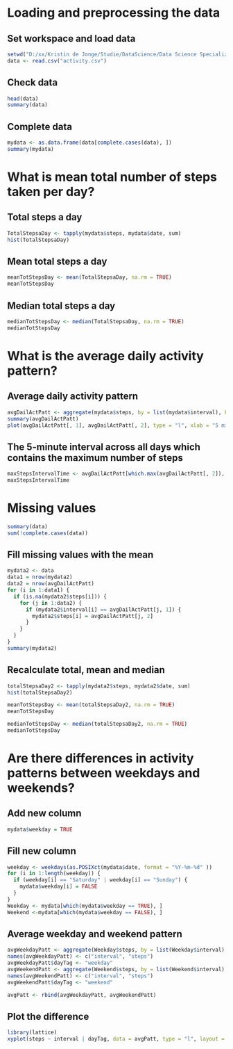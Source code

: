 # Loading and preprocessing the data

## Set workspace and load data

```r
setwd("D:/xx/Kristin de Jonge/Studie/DataScience/Data Science Specialization/Course5")
data <- read.csv("activity.csv")
```

## Check data
```r
head(data)
summary(data)
```

## Complete data
```r
mydata <- as.data.frame(data[complete.cases(data), ])
summary(mydata)
```

# What is mean total number of steps taken per day?

## Total steps a day
```r
TotalStepsaDay <- tapply(mydata$steps, mydata$date, sum)
hist(TotalStepsaDay)
```

## Mean total steps a day

```r
meanTotStepsDay <- mean(TotalStepsaDay, na.rm = TRUE)
meanTotStepsDay
```

## Median total steps a day
```r
medianTotStepsDay <- median(TotalStepsaDay, na.rm = TRUE)
medianTotStepsDay
```

# What is the average daily activity pattern?

## Average daily activity pattern
```r
avgDailActPatt <- aggregate(mydata$steps, by = list(mydata$interval), FUN = mean)
summary(avgDailActPatt)
plot(avgDailActPatt[, 1], avgDailActPatt[, 2], type = "l", xlab = "5 min Intervals in a day", ylab = "Average Number of Steps", main = "The Average Daily Activity Pattern")
```

## The 5-minute interval across all days which contains the maximum number of steps
```r
maxStepsIntervalTime <- avgDailActPatt[which.max(avgDailActPatt[, 2]), 1]
maxStepsIntervalTime
```

# Missing values

```r
summary(data)
sum(!complete.cases(data))
```

## Fill missing values with the mean

```r
mydata2 <- data
data1 = nrow(mydata2)
data2 = nrow(avgDailActPatt)
for (i in 1:data1) {
  if (is.na(mydata2$steps[i])) {
    for (j in 1:data2) {
      if (mydata2$interval[i] == avgDailActPatt[j, 1]) {
        mydata2$steps[i] = avgDailActPatt[j, 2]
      }
    } 
  }    
}
summary(mydata2)
```
## Recalculate total, mean and median

```r
totalStepsaDay2 <- tapply(mydata2$steps, mydata2$date, sum)
hist(totalStepsaDay2)

meanTotStepsDay <- mean(totalStepsaDay2, na.rm = TRUE)
meanTotStepsDay

medianTotStepsDay <- median(totalStepsaDay2, na.rm = TRUE)
medianTotStepsDay
```

# Are there differences in activity patterns between weekdays and weekends?

## Add new column
```r
mydata$weekday = TRUE
```

## Fill new column
```r
weekday <- weekdays(as.POSIXct(mydata$date, format = "%Y-%m-%d" ))
for (i in 1:length(weekday)) {
  if (weekday[i] == "Saturday" | weekday[i] == "Sunday") {
    mydata$weekday[i] = FALSE
  }
}
Weekday <- mydata[which(mydata$weekday == TRUE), ]
Weekend <-mydata[which(mydata$weekday == FALSE), ]
```

## Average weekday and weekend pattern
```r
avgWeekdayPatt <- aggregate(Weekday$steps, by = list(Weekday$interval), FUN = mean)
names(avgWeekdayPatt) <- c("interval", "steps")
avgWeekdayPatt$dayTag <- "weekday"
avgWeekendPatt <- aggregate(Weekend$steps, by = list(Weekend$interval), FUN = mean)
names(avgWeekendPatt) <- c("interval", "steps")
avgWeekendPatt$dayTag <- "weekend"

avgPatt <- rbind(avgWeekdayPatt, avgWeekendPatt)
```

## Plot the difference

```r
library(lattice)
xyplot(steps ~ interval | dayTag, data = avgPatt, type = "l", layout = c(1, 2))
```
